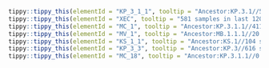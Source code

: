 



```r
tippy::tippy_this(elementId = "KP_3_1_1", tooltip = "Ancestor:KP.3.1//5938 samples in last 120 days.//Alias of B.1.1.529.2.86.1.1.11.1.3.1.1, ORF1a:S4286C, C12616T, S:S31del, Spain, from sars-cov-2-variants/lineage-proposals#1563")
tippy::tippy_this(elementId = "XEC", tooltip = "581 samples in last 120 days.//Recombinant lineage of KS.1.1 (JN.1.13.1.1.1) and KP.3.3 (breakpoint 21738-22599), Europe (Germany), from #2717")
tippy::tippy_this(elementId = "MC_1", tooltip = "Ancestor:KP.3.1.1//411 samples in last 120 days.//Alias of B.1.1.529.2.86.1.1.11.1.3.1.1.1, S:T572I, from sars-cov-2-variants/lineage-proposals#1638")
tippy::tippy_this(elementId = "MV_1", tooltip = "Ancestor:MB.1.1.1//20 samples in last 120 days.//Alias of B.1.1.529.2.86.1.1.49.1.1.1.1.1, S:K478T, India")
tippy::tippy_this(elementId = "KS_1_1", tooltip = "Ancestor:KS.1//104 samples in last 120 days.//Alias of B.1.1.529.2.86.1.1.13.1.1.1, S:T22N, Singapore/Taiwan/Canada, from sars-cov-2-variants/lineage-proposals#1565")
tippy::tippy_this(elementId = "KP_3_3", tooltip = "Ancestor:KP.3//616 samples in last 120 days.//Alias of B.1.1.529.2.86.1.1.11.1.3.3, N:R204P, from sars-cov-2-variants/lineage-proposals#1531")
tippy::tippy_this(elementId = "MC_18", tooltip = "Ancestor:KP.3.1.1//0 samples in last 120 days.//Alias of B.1.1.529.2.86.1.1.11.1.3.1.1.18, S:N185D, ORF1a:G465S, Spain/Canada")
```
